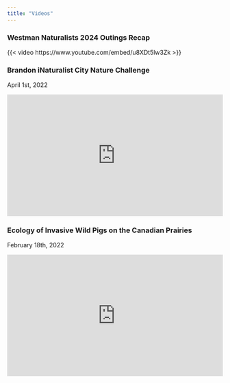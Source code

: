 ```yaml
---
title: "Videos"
---
```


### Westman Naturalists 2024 Outings Recap
{{< video https://www.youtube.com/embed/u8XDt5lw3Zk >}}

### Brandon iNaturalist City Nature Challenge {#city-nature-challenge}
April 1st, 2022

<div style="padding:56.25% 0 0 0;position:relative;"><iframe src="https://player.vimeo.com/video/699183456?h=cadfae4c5d&amp;badge=0&amp;autopause=0&amp;player_id=0&amp;app_id=58479" frameborder="0" allow="autoplay; fullscreen; picture-in-picture" allowfullscreen style="position:absolute;top:0;left:0;width:100%;height:100%;" title="Westman Naturalists - Brandon iNaturalist City Nature Challenge"></iframe></div><script src="https://player.vimeo.com/api/player.js"></script>

### Ecology of Invasive Wild Pigs on the Canadian Prairies {#wildpigs}
February 18th, 2022

<div style="padding:56.25% 0 0 0;position:relative;"><iframe src="https://player.vimeo.com/video/679518726?h=996d7fdc6a&amp;badge=0&amp;autopause=0&amp;player_id=0&amp;app_id=58479" frameborder="0" allow="autoplay; fullscreen; picture-in-picture" allowfullscreen style="position:absolute;top:0;left:0;width:100%;height:100%;" title="Westman Naturalists - Ecology of Invasive Wild Pigs on the Canadian Prairies"></iframe></div><script src="https://player.vimeo.com/api/player.js"></script>
